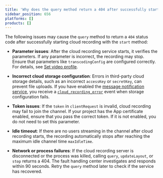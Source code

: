 ```yaml
---
title: 'Why does the query method return a 404 after successfully starting cloud recording?'
sidebar_position: 656
platforms: []
products: []
---
```


The following issues may cause the `query` method to return a `404` status code after successfully starting cloud recording with the `start` method:

- **Parameter issues**: After the cloud recording service starts, it verifies the parameters. If any parameter is incorrect, the recording may stop. Ensure that parameters like `transcodingConfig` are configured correctly. For details, see [Set video profile](/cloud-recording/develop/recording-video-profile).
  
- **Incorrect cloud storage configuration**: Errors in third-party cloud storage details, such as an incorrect `accessKey` or `secretKey`, can prevent file uploads. If you have enabled the [message notification service](/signaling/get-started/manage-agora-account?#configure--features), you receive a [`cloud_recording_error`](/cloud-recording/reference/common-errors) event when storage configuration fails.

- **Token issues**: If the `token` in `clientRequest` is invalid, cloud recording may fail to join the channel. If your project has the App certificate enabled, ensure that you pass the correct token. If it is not enabled, you do not need to set this parameter.

- **Idle timeout**: If there are no users streaming in the channel after cloud recording starts, the recording automatically stops after reaching the maximum idle channel time `maxIdleTime`.

- **Network or process failures**: If the cloud recording server is disconnected or the process was killed, calling `query`, `updateLayout`, or `stop` returns a 404. The fault handling center investigates and responds within 90 seconds. Retry the `query` method later to check if the service has recovered.
